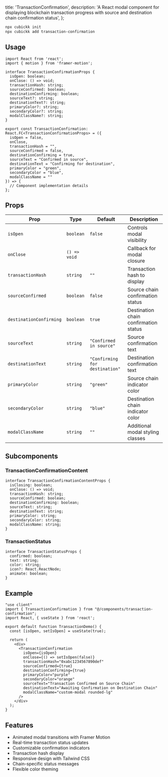   title: 'TransactionConfirmation',
  description:
    'A React modal component for displaying blockchain transaction progress with source and destination chain confirmation status',
};

```bash
npx cubickk init
npx cubickk add transaction-confirmation
```

## Usage
```tsx transaction-confirmation.tsx
import React from 'react';
import { motion } from 'framer-motion';

interface TransactionConfirmationProps {
  isOpen: boolean;
  onClose: () => void;
  transactionHash: string;
  sourceConfirmed: boolean;
  destinationConfirming: boolean;
  sourceText?: string;
  destinationText?: string;
  primaryColor?: string;
  secondaryColor?: string;
  modalClassName?: string;
}

export const TransactionConfirmation: React.FC<TransactionConfirmationProps> = ({
  isOpen = false,
  onClose,
  transactionHash = "",
  sourceConfirmed = false,
  destinationConfirming = true,
  sourceText = "Confirmed in source",
  destinationText = "Confirming for destination",
  primaryColor = "green",
  secondaryColor = "blue",
  modalClassName = ""
}) => {
  // Component implementation details
};
```

## Props
| Prop | Type | Default | Description |
|------|------|---------|-------------|
| `isOpen` | `boolean` | `false` | Controls modal visibility |
| `onClose` | `() => void` | | Callback for modal closure |
| `transactionHash` | `string` | `""` | Transaction hash to display |
| `sourceConfirmed` | `boolean` | `false` | Source chain confirmation status |
| `destinationConfirming` | `boolean` | `true` | Destination chain confirmation status |
| `sourceText` | `string` | `"Confirmed in source"` | Source confirmation text |
| `destinationText` | `string` | `"Confirming for destination"` | Destination confirmation text |
| `primaryColor` | `string` | `"green"` | Source chain indicator color |
| `secondaryColor` | `string` | `"blue"` | Destination chain indicator color |
| `modalClassName` | `string` | `""` | Additional modal styling classes |

## Subcomponents

### TransactionConfirmationContent
```tsx
interface TransactionConfirmationContentProps {
  isClosing: boolean;
  onClose: () => void;
  transactionHash: string;
  sourceConfirmed: boolean;
  destinationConfirming: boolean;
  sourceText: string;
  destinationText: string;
  primaryColor: string;
  secondaryColor: string;
  modalClassName: string;
}
```

### TransactionStatus
```tsx
interface TransactionStatusProps {
  confirmed: boolean;
  text: string;
  color: string;
  icon?: React.ReactNode;
  animate: boolean;
}
```

## Example
```tsx
"use client"
import { TransactionConfirmation } from "@/components/transaction-confirmation";
import React, { useState } from 'react';

export default function TransactionDemo() {
  const [isOpen, setIsOpen] = useState(true);
  
  return (
    <div>
      <TransactionConfirmation
        isOpen={isOpen}
        onClose={() => setIsOpen(false)}
        transactionHash="0xabc1234567890def"
        sourceConfirmed={true}
        destinationConfirming={true}
        primaryColor="purple"
        secondaryColor="orange"
        sourceText="Transaction Confirmed on Source Chain"
        destinationText="Awaiting Confirmation on Destination Chain"
        modalClassName="custom-modal rounded-lg"
      />
    </div>
  );
}
```

## Features
- Animated modal transitions with Framer Motion
- Real-time transaction status updates
- Customizable confirmation indicators
- Transaction hash display
- Responsive design with Tailwind CSS
- Chain-specific status messages
- Flexible color theming
